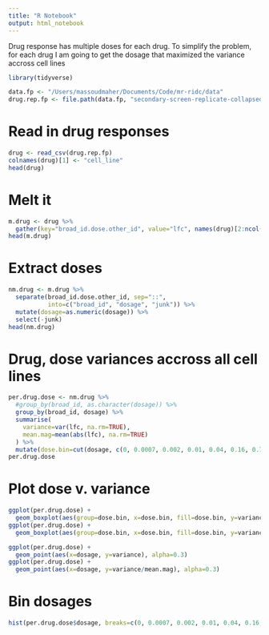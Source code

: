 ```yaml
---
title: "R Notebook"
output: html_notebook
---
```

Drug response has multiple doses for each drug. To simplify the problem,
for each drug I am going to get the dosage that maximized the variance
accross cell lines
```r
library(tidyverse)

data.fp <- "/Users/massoudmaher/Documents/Code/mr-ridc/data"
drug.rep.fp <- file.path(data.fp, "secondary-screen-replicate-collapsed-logfold-change.csv")
```

# Read in drug responses
```r
drug <- read_csv(drug.rep.fp)
colnames(drug)[1] <- "cell_line"
head(drug)
```

# Melt it 
```r
m.drug <- drug %>% 
  gather(key="broad_id.dose.other_id", value="lfc", names(drug)[2:ncol(drug)])
head(m.drug)
```

# Extract doses
```r
nm.drug <- m.drug %>% 
  separate(broad_id.dose.other_id, sep="::", 
           into=c("broad_id", "dosage", "junk")) %>%
  mutate(dosage=as.numeric(dosage)) %>%
  select(-junk)
head(nm.drug)
```

# Drug, dose variances accross all cell lines
```r
per.drug.dose <- nm.drug %>% 
  #group_by(broad_id, as.character(dosage)) %>%
  group_by(broad_id, dosage) %>%
  summarise(
    variance=var(lfc, na.rm=TRUE),
    mean.mag=mean(abs(lfc), na.rm=TRUE)
  ) %>%
  mutate(dose.bin=cut(dosage, c(0, 0.0007, 0.002, 0.01, 0.04, 0.16, 0.7, 5, 19)))
per.drug.dose
```

# Plot dose v. variance
```r
ggplot(per.drug.dose) + 
  geom_boxplot(aes(group=dose.bin, x=dose.bin, fill=dose.bin, y=variance))
ggplot(per.drug.dose) + 
  geom_boxplot(aes(group=dose.bin, x=dose.bin, fill=dose.bin, y=variance/mean.mag))

ggplot(per.drug.dose) + 
  geom_point(aes(x=dosage, y=variance), alpha=0.3)
ggplot(per.drug.dose) + 
  geom_point(aes(x=dosage, y=variance/mean.mag), alpha=0.3)
```

# Bin dosages
```r
hist(per.drug.dose$dosage, breaks=c(0, 0.0007, 0.002, 0.01, 0.04, 0.16, 0.7, 5, 19))
```


